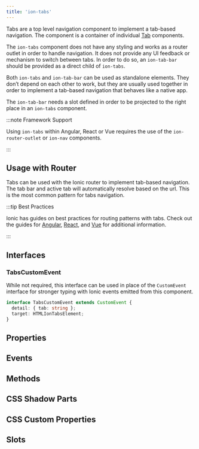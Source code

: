 ```yaml
---
title: 'ion-tabs'
---
```



<head>
  <title>Ion-Tabs: Tab-Based Component for App Top-Level Navigation</title>
  <meta
    name="description"
    content="Tabs are top-level components to implement tab-based navigation. Ion-tabs have no styling & work as router outlets for navigation that behaves like native apps."
  />
</head>


<EncapsulationPill type="shadow" />

Tabs are a top level navigation component to implement a tab-based navigation.
The component is a container of individual [Tab](tab) components.

The `ion-tabs` component does not have any styling and works as a router outlet in order to handle navigation. It does not provide any UI feedback or mechanism to switch between tabs. In order to do so, an `ion-tab-bar` should be provided as a direct child of `ion-tabs`.

Both `ion-tabs` and `ion-tab-bar` can be used as standalone elements. They don’t depend on each other to work, but they are usually used together in order to implement a tab-based navigation that behaves like a native app.

The `ion-tab-bar` needs a slot defined in order to be projected to the right place in an `ion-tabs` component.

:::note Framework Support

Using `ion-tabs` within Angular, React or Vue requires the use of the `ion-router-outlet` or `ion-nav` components.

:::

## Usage with Router

Tabs can be used with the Ionic router to implement tab-based navigation. The tab bar and active tab will automatically resolve based on the url. This is the most common pattern for tabs navigation.


<Router />

:::tip Best Practices

Ionic has guides on best practices for routing patterns with tabs. Check out the guides for [Angular](/angular/navigation#working-with-tabs), [React](/react/navigation#working-with-tabs), and [Vue](/vue/navigation#working-with-tabs) for additional information.

:::

## Interfaces

### TabsCustomEvent

While not required, this interface can be used in place of the `CustomEvent` interface for stronger typing with Ionic events emitted from this component.

```typescript
interface TabsCustomEvent extends CustomEvent {
  detail: { tab: string };
  target: HTMLIonTabsElement;
}
```

## Properties

<Props />

## Events

<Events />

## Methods

<Methods />

## CSS Shadow Parts

<Parts />

## CSS Custom Properties

<CustomProps />

## Slots

<Slots />
